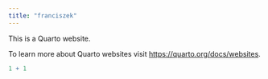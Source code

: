```yaml
---
title: "franciszek"
---
```


This is a Quarto website.

To learn more about Quarto websites visit <https://quarto.org/docs/websites>.

```r
1 + 1
```
